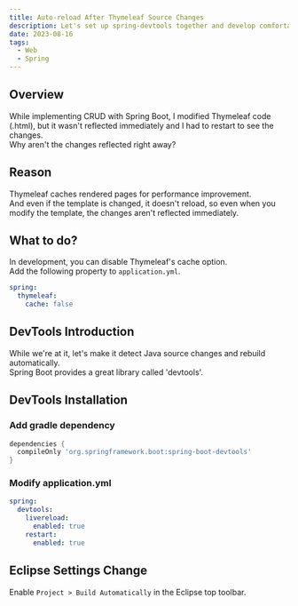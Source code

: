 ```yaml
---
title: Auto-reload After Thymeleaf Source Changes
description: Let's set up spring-devtools together and develop comfortably
date: 2023-08-16
tags:
  - Web
  - Spring
---
```


## Overview
While implementing CRUD with Spring Boot, I modified Thymeleaf code (.html), but it wasn't reflected immediately and I had to restart to see the changes.  
Why aren't the changes reflected right away?

## Reason
Thymeleaf caches rendered pages for performance improvement.  
And even if the template is changed, it doesn't reload, so even when you modify the template, the changes aren't reflected immediately.

## What to do?
In development, you can disable Thymeleaf's cache option.  
Add the following property to `application.yml`.  
``` yaml showLineNumbers
spring:
  thymeleaf:
    cache: false
```

## DevTools Introduction
While we're at it, let's make it detect Java source changes and rebuild automatically.  
Spring Boot provides a great library called 'devtools'.

## DevTools Installation
### Add gradle dependency
``` gradle showLineNumbers
dependencies {
  compileOnly 'org.springframework.boot:spring-boot-devtools'
}
```

### Modify application.yml
``` yaml showLineNumbers
spring:
  devtools:
    livereload:
      enabled: true
    restart:
      enabled: true
```

## Eclipse Settings Change
Enable `Project > Build Automatically` in the Eclipse top toolbar.
